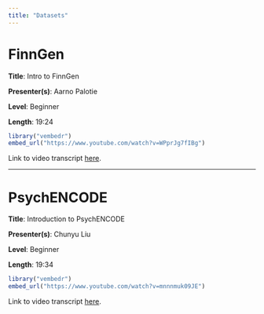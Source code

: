 ```yaml
---
title: "Datasets"
---
```


# FinnGen

**Title**: Intro to FinnGen

**Presenter(s)**: Aarno Palotie

**Level**: Beginner

**Length**: 19:24

```r
library("vembedr")
embed_url("https://www.youtube.com/watch?v=WPprJg7fIBg")
```

Link to video transcript [here](software_datasets_transcript.qmd#sec-video1).

------------------------------------------------------------------------

# PsychENCODE

**Title**: Introduction to PsychENCODE

**Presenter(s)**: Chunyu Liu

**Level**: Beginner

**Length**: 19:34

```r
library("vembedr")
embed_url("https://www.youtube.com/watch?v=mnnnmuk09JE")
```

Link to video transcript [here](software_datasets_transcript.qmd#sec-video2).
